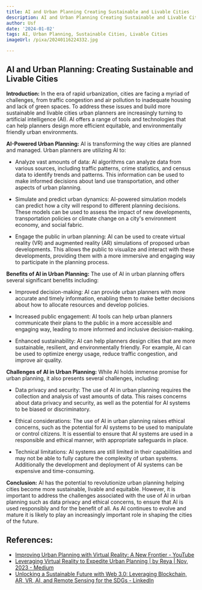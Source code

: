 ```yaml
---
title: AI and Urban Planning Creating Sustainable and Livable Cities
description: AI and Urban Planning Creating Sustainable and Livable Cities
author: Usf
date: '2024-01-02'
tags: AI, Urban Planning, Sustainable Cities, Livable Cities
imageUrl: /pixa/20240116224332.jpg

---
```

## AI and Urban Planning: Creating Sustainable and Livable Cities

**Introduction:**
In the era of rapid urbanization,  cities are facing a  myriad of challenges, from traffic congestion and  air  pollution to inadequate  housing and lack of green spaces. To address these  issues and build more sustainable and livable cities urban planners are increasingly turning to artificial intelligence (AI). AI offers a range of tools and technologies that can help planners design more efficient equitable, and environmentally  friendly urban environments.

**AI-Powered Urban Planning:**
AI is transforming the way cities are  planned and managed. Urban planners are utilizing AI to:
-  Analyze vast  amounts of data: AI algorithms can analyze data from various  sources,  including traffic patterns, crime statistics, and census data to identify trends and patterns.  This information can be used to  make informed decisions about  land  use transportation, and other aspects of urban planning.

- Simulate and predict urban dynamics: AI-powered simulation models can predict how a city will respond to different planning decisions.  These models can  be  used to assess the impact of new developments, transportation policies or climate change on a city's environment economy, and  social fabric.

- Engage the public in urban planning: AI  can be used to create virtual reality (VR) and augmented reality (AR) simulations of proposed urban developments. This allows the public to  visualize and interact with  these developments, providing them  with  a more immersive and engaging way to participate in the  planning process.

**Benefits of AI in Urban Planning:**
The use of  AI in urban planning offers  several significant benefits including:

- Improved decision-making: AI can provide urban planners with more accurate and timely information, enabling them to make better decisions about how to allocate  resources and develop policies.

- Increased public engagement: AI tools can help urban planners communicate their plans to the public in  a  more accessible and engaging  way, leading to more informed and inclusive decision-making.

-  Enhanced sustainability: AI can help planners design cities that  are more sustainable, resilient, and  environmentally friendly.  For example, AI can be used to optimize energy  usage, reduce traffic congestion, and improve air quality.

**Challenges of AI in Urban Planning:**
While AI holds immense promise for urban planning, it  also presents several challenges, including:

- Data  privacy and security: The use of AI in urban planning requires the collection and analysis of vast amounts of data. This  raises concerns about data privacy and security,  as well as the potential for  AI systems to be biased or discriminatory.

- Ethical considerations: The use of AI in urban planning  raises ethical concerns, such as the potential for  AI systems to  be used to manipulate or control citizens. It is essential to ensure that AI systems are used in a responsible  and ethical manner, with appropriate safeguards in place.

- Technical limitations: AI systems are still limited in their capabilities and may not be able to fully capture the complexity of urban systems. Additionally the development and deployment  of AI systems can be  expensive and time-consuming.

**Conclusion:**
AI has the potential to revolutionize urban planning helping cities become more sustainable, livable and equitable. However, it is important to address the challenges associated  with  the use of AI in urban planning  such as data privacy and ethical concerns, to ensure that AI is  used responsibly and for the benefit of all. As AI continues to evolve and  mature  it is likely to play an increasingly important role in  shaping the cities of the future.

## References:
- [Improving Urban Planning with Virtual Reality: A New Frontier - YouTube](https://youtube.com/watch?v=BjSwuwatWBA)
- [Leveraging Virtual Reality to Expedite Urban Planning | by Reya | Nov, 2023 - Medium](https://medium.com/@reyatk/leveraging-virtual-reality-to-expedite-urban-planning-286e9ba04165)
- [Unlocking a Sustainable Future with Web 3.0: Leveraging Blockchain, AR, VR, AI, and Remote Sensing for the SDGs - LinkedIn](https://www.linkedin.com/pulse/unlocking-sustainable-future-web-30-leveraging-ar-vr-ai-meghawarna)
